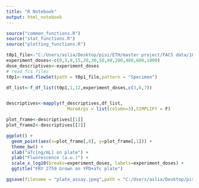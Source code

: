 ---
title: "R Notebook"
output: html_notebook
---

```{r}
source("common_functions.R")
source("stat_functions.R")
source("plotting_functions.R")

t0p1_file<-"C:/Users/aslia/Desktop/pisi/ETH/master project/FACS data/180421_plateaTc/plate"
experiment_doses<-c(0,3,8,15,20,30,50,80,200,400,600,1000)
dose_descriptives<-experiment_doses
# read fcs files
t0p1<-read.flowSet(path = t0p1_file,pattern = "Specimen")

df_list<-f_df_list(t0p1,1,12,experiment_doses,c(3,6,7))


descriptives<-mapply(f_descriptives,df_list,
                       MoreArgs = list(column=3),SIMPLIFY = F)

plot_frame<-descriptives[[1]]
plot_frame2<-descriptives[[2]]

ggplot() +
  geom_point(aes(x=plot_frame[,8], y=plot_frame[,1])) +
  theme_bw() +
  xlab("aTc[ng/mL] on plate") +
  ylab("Fluorescence (a.u.)") +
  scale_x_log10(breaks=experiment_doses, labels=experiment_doses) +
  ggtitle("FRY 2759 Grown on YPD+aTc plate")

ggsave(filename = "plate_assay.jpeg",path = "C:/Users/aslia/Desktop/pisi/ETH/master project/labbook/plots/april18/180421_plateaTc", width = 15, height=10, units = "cm" )

```

